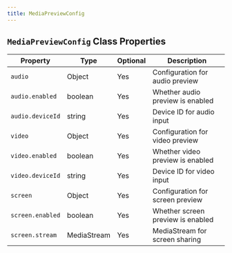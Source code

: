 ```yaml
---
title: MediaPreviewConfig
---
```


## `MediaPreviewConfig` Class Properties

| Property      | Type                     | Optional | Description                        |
|---------------|--------------------------|----------|------------------------------------|
| `audio`         | Object                   | Yes      | Configuration for audio preview    |
| `audio.enabled` | boolean                  | Yes      | Whether audio preview is enabled   |
| `audio.deviceId`| string                   | Yes      | Device ID for audio input          |
| `video`         | Object                   | Yes      | Configuration for video preview    |
| `video.enabled` | boolean                  | Yes      | Whether video preview is enabled   |
| `video.deviceId`| string                   | Yes      | Device ID for video input          |
| `screen`        | Object                   | Yes      | Configuration for screen preview   |
| `screen.enabled`| boolean                  | Yes      | Whether screen preview is enabled  |
| `screen.stream` | MediaStream              | Yes      | MediaStream for screen sharing     |